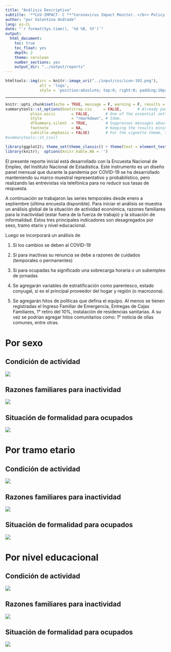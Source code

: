 ```yaml
---
title: "Análisis Descriptivo"
subtitle: '**CoV-IMPACT- C **"Coronavirus Impact Monitor. </br> Policy, Access, Control and Transectorial Consequences" </br> Proyecto ANID-COVID N° 960' 
author: "por Valentina Andrade"
lang: es-CL
date: "`r format(Sys.time(), '%d %B, %Y')`"
output:
  html_document:
    toc: true
    toc_float: yes
    depth: 2
    theme: cerulean
    number_sections: yes
    output_dir: "../output/reports"
---
```



```r
htmltools::img(src = knitr::image_uri("../input/css/icon-192.png"), 
               alt = 'logo', 
               style = 'position:absolute; top:0; right:0; padding:10px;')
```

---

```r
knitr::opts_chunk$set(echo = TRUE, message = F, warning = F, results = 'asis')
summarytools::st_options(bootstrap.css     = FALSE,       # Already part of the theme so no need for it
           plain.ascii       = FALSE,       # One of the essential settings
           style             = "rmarkdown", # Idem.
           dfSummary.silent  = TRUE,        # Suppresses messages about temporary files
           footnote          = NA,          # Keeping the results minimalistic
           subtitle.emphasis = FALSE)       # For the vignette theme, this gives better results.
#summarytools::st_css()

library(ggplot2); theme_set(theme_classic() + theme(text = element_text(size = 12)))
library(knitr);  options(knitr.kable.NA = '')
```


El presente reporte inicial está desarrollado con la Encuesta Nacional de Empleo, del Instituto Nacional de Estadística. Este instrumento es un diseño panel mensual que durante la pandemia por COVID-19 se ha desarrollado manteniendo su marco muestral representativo y probabilístico, pero realizando las entrevistas vía telefónica para no reducir sus tasas de respuesta. 

A continuación se trabajaron las series temporales desde enero a septiembre (última encuesta disponible). Para iniciar el análisis se muestra un análisis global de la situación de actividad económica, razones familiares para la inactividad (estar fuera de la fuerza de trabajo) y la situación de informalidad. Estos tres principales indicadores son desagregados por sexo, tramo etario y nivel educacional. 

Luego se incorporará un análisis de

1. Si los cambios se deben al COVID-19

2. Si para inactivas su renuncia se debe a razones de cuidados (temporales o permanentes)

3. Si para ocupadas ha significado una sobrecarga horaria o un subempleo de jornadas

4. Se agregarán variables de estratificación como parentesco, estado conyugal, si es el principal proveedor del hogar y región (o macrozona). 

5. Se agregarán hitos de políticas que defina el equipo. Al menos se tienen registradas el Ingreso Familiar de Emergencia, Entregas de Cajas Familiares, 1° retiro del 10%, instalación de residencias sanitarias.  A su vez se podrían agregar hitos comunitarios como: 1° noticia de ollas comunes, entre otras. 

# Por sexo

## Condición de actividad

![](../output/figures/figura1.png)


## Razones familiares para inactividad

![](../output/figures/figura2.png)

## Situación de formalidad para ocupados

![](../output/figures/figura3.png)

# Por tramo etario

## Condición de actividad

![](../output/figures/figura4.png)


## Razones familiares para inactividad

![](../output/figures/figura5.png)

## Situación de formalidad para ocupados

![](../output/figures/figura6.png)

# Por nivel educacional

## Condición de actividad

![](../output/figures/figura7.png)


## Razones familiares para inactividad

![](../output/figures/figura8.png)

## Situación de formalidad para ocupados

![](../output/figures/figura9.png)
